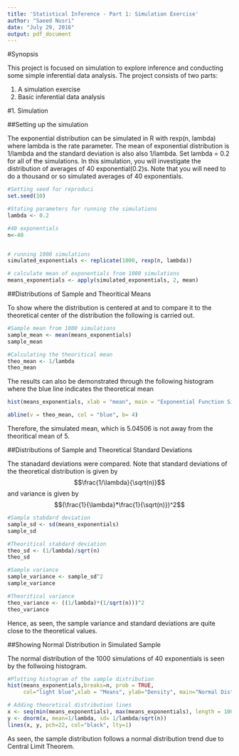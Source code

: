 ```yaml
---
title: 'Statistical Inference - Part 1: Simulation Exercise'
author: "Saeed Nusri"
date: "July 29, 2016"
output: pdf_document
---
```

#Synopsis

This project is focused on simulation to explore inference and conducting some simple inferential data analysis. The project consists of two parts:

  1. A simulation exercise
  2. Basic inferential data analysis

#1. Simulation

##Setting up the simulation

The exponential distribution can be simulated in R with rexp(n, lambda) where lambda is the rate parameter. The mean of exponential distribution is 1/lambda and the standard deviation is also also 1/lambda. Set lambda = 0.2 for all of the simulations. In this simulation, you will investigate the distribution of averages of 40 exponential(0.2)s. Note that you will need to do a thousand or so simulated averages of 40 exponentials.

```r

#Setting seed for reproduci
set.seed(10)

#Stating parameters for running the simulations
lambda <- 0.2

#40 exponentials
n<-40


# running 1000 simulations
simulated_exponentials <- replicate(1000, rexp(n, lambda))

# calculate mean of exponentials from 1000 simulations
means_exponentials <- apply(simulated_exponentials, 2, mean)

```

##Distributions of Sample and Theoritical Means

To show where the distribution is centered at and to compare it to the theoretical center of the distribution the following is carried out.

```r
#Sample mean from 1000 simulations
sample_mean <- mean(means_exponentials)
sample_mean

#Calculating the theoritical mean
theo_mean <- 1/lambda
theo_mean

```

The results can also be demonstrated through the following histogram where the blue line indicates the theoretical mean

```r
hist(means_exponentials, xlab = "mean", main = "Exponential Function Simulations", col = "orange")

abline(v = theo_mean, col = "blue", b= 4)

```

Therefore, the simulated mean, which is 5.04506 is not away from the theoritical mean of 5. 

##Distributions of Sample and Theoretical Standard Deviations

The stanadard deviations were compared. Note that standard deviations of the theoretical distribution is given by $$\frac{1/\lambda}{\sqrt(n)}$$ and variance is given by $$(\frac{1}{\lambda}*\frac{1}{\sqrt(n)})^2$$

```r
#Sample stabdard deviation
sample_sd <- sd(means_exponentials)
sample_sd

#Theoritical stabdard deviation
theo_sd <- (1/lambda)/sqrt(n)
theo_sd

#Sample variance
sample_variance <- sample_sd^2
sample_variance

#Theoritical variance
theo_variance <- ((1/lambda)*(1/sqrt(n)))^2
theo_variance
```
Hence, as seen, the sample variance and standard deviations are quite close to the theoretical values.

##Showing Normal Distribution in Simulated Sample

The normal distribution of the 1000 simulations of 40 exponentials is seen by the follwoing histogram. 

```r

#Plotting histogram of the sample distribution
hist(means_exponentials,breaks=n, prob = TRUE, 
     col="light blue",xlab = "Means", ylab="Density", main="Normal Distribution of Sample Means")

# Adding theoretical distribution lines
x <- seq(min(means_exponentials), max(means_exponentials), length = 100)
y <- dnorm(x, mean=1/lambda, sd= 1/lambda/sqrt(n))
lines(x, y, pch=22, col="black", lty=1)

```

As seen, the sample distribution follows a normal distribution trend due to Central Limit Theorem.


